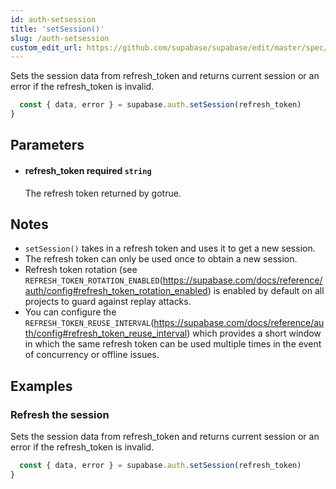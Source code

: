```yaml
---
id: auth-setsession
title: 'setSession()'
slug: /auth-setsession
custom_edit_url: https://github.com/supabase/supabase/edit/master/spec/supabase_js_v2_legacy.yml
---
```



Sets the session data from refresh_token and returns current session or an error if the refresh_token is invalid.

```js
  const { data, error } = supabase.auth.setSession(refresh_token)
}
```

## Parameters

<ul className="method-list-group">
  
<li className="method-list-item">
  <h4 className="method-list-item-label">
    <span className="method-list-item-label-name">
      refresh_token
    </span>
    <span className="method-list-item-label-badge required">
      required
    </span>
    <span className="method-list-item-validation">
      <code>string</code>
    </span>
  </h4>
  <div class="method-list-item-description">

The refresh token returned by gotrue.

  </div>
  
</li>

</ul>

## Notes

- `setSession()` takes in a refresh token and uses it to get a new session.
- The refresh token can only be used once to obtain a new session.
- Refresh token rotation (see `REFRESH_TOKEN_ROTATION_ENABLED`(https://supabase.com/docs/reference/auth/config#refresh_token_rotation_enabled) is enabled by default on all projects to guard against replay attacks.
- You can configure the `REFRESH_TOKEN_REUSE_INTERVAL`(https://supabase.com/docs/reference/auth/config#refresh_token_reuse_interval) which provides a short window in which the same refresh token can be used multiple times in the event of concurrency or offline issues.

## Examples

### Refresh the session

Sets the session data from refresh_token and returns current session or an error if the refresh_token is invalid.

```js
  const { data, error } = supabase.auth.setSession(refresh_token)
}
```
